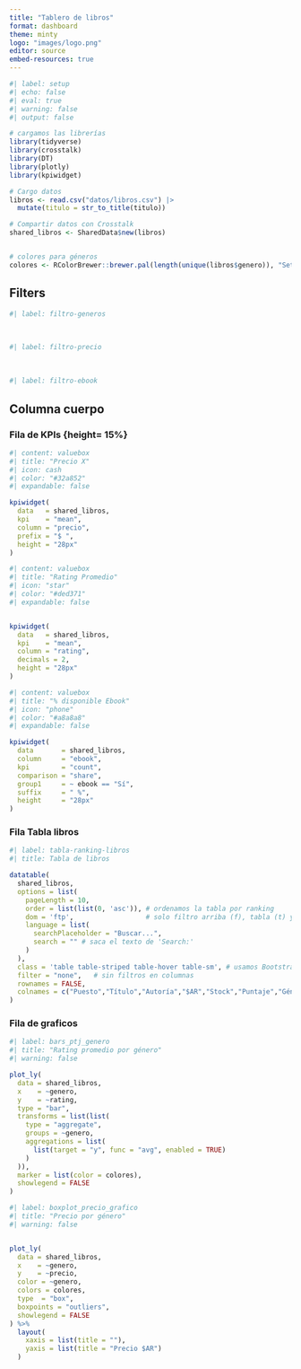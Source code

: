 ```yaml
---
title: "Tablero de libros"
format: dashboard
theme: minty
logo: "images/logo.png"
editor: source
embed-resources: true
---
```


```r
#| label: setup
#| echo: false
#| eval: true
#| warning: false
#| output: false

# cargamos las librerías
library(tidyverse)
library(crosstalk)
library(DT)
library(plotly)
library(kpiwidget)

# Cargo datos
libros <- read.csv("datos/libros.csv") |> 
  mutate(titulo = str_to_title(titulo))

# Compartir datos con Crosstalk
shared_libros <- SharedData$new(libros)


# colores para géneros
colores <- RColorBrewer::brewer.pal(length(unique(libros$genero)), "Set3")

```

## Filters {.sidebar}

```r
#| label: filtro-generos

```

<br>

```r
#| label: filtro-precio

```

<br>

```r
#| label: filtro-ebook

```

## Columna cuerpo

### Fila de KPIs {height= 15%}

```r
#| content: valuebox
#| title: "Precio X"
#| icon: cash
#| color: "#32a852"
#| expandable: false

kpiwidget(
  data   = shared_libros,
  kpi    = "mean",
  column = "precio",
  prefix = "$ ",
  height = "28px"
)

```

```r
#| content: valuebox
#| title: "Rating Promedio"
#| icon: "star"
#| color: "#ded371"
#| expandable: false


kpiwidget(
  data   = shared_libros,
  kpi    = "mean",
  column = "rating",
  decimals = 2,
  height = "28px"
)

```

```r
#| content: valuebox
#| title: "% disponible Ebook"
#| icon: "phone"
#| color: "#a8a8a8"
#| expandable: false

kpiwidget(
  data       = shared_libros,
  column     = "ebook",
  kpi        = "count",
  comparison = "share",
  group1     = ~ ebook == "Sí",
  suffix     = " %",
  height     = "28px"
)

```


### Fila Tabla libros

```r
#| label: tabla-ranking-libros
#| title: Tabla de libros

datatable(
  shared_libros,
  options = list(
    pageLength = 10,
    order = list(list(0, 'asc')), # ordenamos la tabla por ranking
    dom = 'ftp',                  # solo filtro arriba (f), tabla (t) y paginación (p)
    language = list(
      searchPlaceholder = "Buscar...",
      search = "" # saca el texto de 'Search:'
    )
  ),
  class = 'table table-striped table-hover table-sm', # usamos Bootstrap 
  filter = "none",   # sin filtros en columnas
  rownames = FALSE,
  colnames = c("Puesto","Título","Autoría","$AR","Stock","Puntaje","Género","Pág.","Ebook")
)
```

### Fila de graficos 

```r
#| label: bars_ptj_genero
#| title: "Rating promedio por género"
#| warning: false

plot_ly(
  data = shared_libros,
  x    = ~genero,
  y    = ~rating,
  type = "bar",
  transforms = list(list(
    type = "aggregate",
    groups = ~genero,
    aggregations = list(
      list(target = "y", func = "avg", enabled = TRUE)
    )
  )),
  marker = list(color = colores),
  showlegend = FALSE
)


```

```r
#| label: boxplot_precio_grafico
#| title: "Precio por género"
#| warning: false


plot_ly(
  data = shared_libros,
  x    = ~genero,
  y    = ~precio,
  color = ~genero,
  colors = colores,
  type  = "box",
  boxpoints = "outliers",
  showlegend = FALSE
) %>%
  layout(
    xaxis = list(title = ""),
    yaxis = list(title = "Precio $AR")
  )


```


